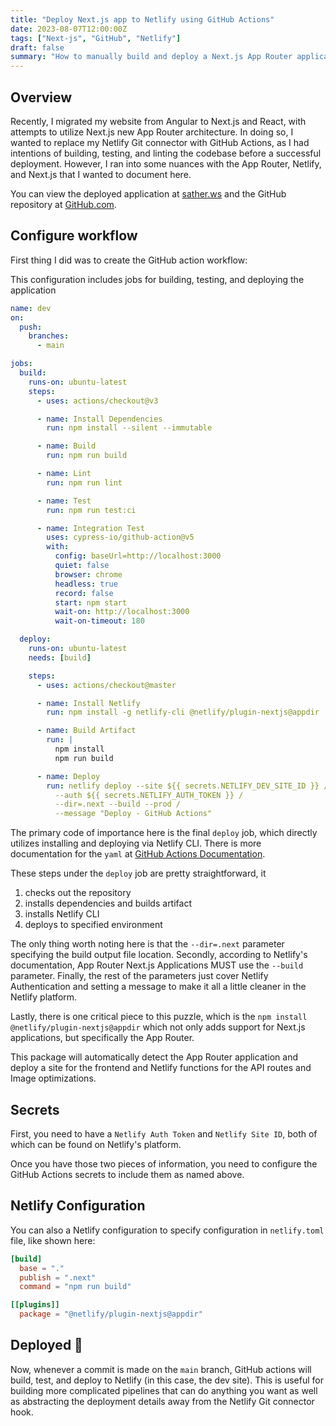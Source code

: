 ```yaml
---
title: "Deploy Next.js app to Netlify using GitHub Actions"
date: 2023-08-07T12:00:00Z
tags: ["Next-js", "GitHub", "Netlify"]
draft: false
summary: "How to manually build and deploy a Next.js App Router application to Netlify using a GitHub Action pipeline."
---
```


## Overview

Recently, I migrated my website from Angular to Next.js and React, with attempts to utilize Next.js new App Router architecture.
In doing so, I wanted to replace my Netlify Git connector with GitHub Actions, as I had intentions of building, testing, and linting the
codebase before a successful deployment. However, I ran into some nuances with the App Router, Netlify, and Next.js that I wanted to document here.

You can view the deployed application at [sather.ws](https://sather.ws) and the GitHub repository at [GitHub.com](https://github.com/willsather/website).

## Configure workflow

First thing I did was to create the GitHub action workflow:

<Info>
  This configuration includes jobs for building, testing, and deploying the
  application
</Info>

```yaml
name: dev
on:
  push:
    branches:
      - main

jobs:
  build:
    runs-on: ubuntu-latest
    steps:
      - uses: actions/checkout@v3

      - name: Install Dependencies
        run: npm install --silent --immutable

      - name: Build
        run: npm run build

      - name: Lint
        run: npm run lint

      - name: Test
        run: npm run test:ci

      - name: Integration Test
        uses: cypress-io/github-action@v5
        with:
          config: baseUrl=http://localhost:3000
          quiet: false
          browser: chrome
          headless: true
          record: false
          start: npm start
          wait-on: http://localhost:3000
          wait-on-timeout: 180

  deploy:
    runs-on: ubuntu-latest
    needs: [build]

    steps:
      - uses: actions/checkout@master

      - name: Install Netlify
        run: npm install -g netlify-cli @netlify/plugin-nextjs@appdir

      - name: Build Artifact
        run: |
          npm install
          npm run build

      - name: Deploy
        run: netlify deploy --site ${{ secrets.NETLIFY_DEV_SITE_ID }} /
          --auth ${{ secrets.NETLIFY_AUTH_TOKEN }} /
          --dir=.next --build --prod /
          --message "Deploy - GitHub Actions"
```

The primary code of importance here is the final `deploy` job, which directly utilizes installing and deploying via Netlify CLI.
There is more documentation for the `yaml` at [GitHub Actions Documentation](https://docs.github.com/en/actions).

These steps under the `deploy` job are pretty straightforward, it

1. checks out the repository
2. installs dependencies and builds artifact
3. installs Netlify CLI
4. deploys to specified environment

The only thing worth noting here is that the `--dir=.next` parameter specifying the build output file location. Secondly,
according to Netlify's documentation, App Router Next.js Applications MUST use the `--build` parameter. Finally, the rest of
the parameters just cover Netlify Authentication and setting a message to make it all a little cleaner in the Netlify platform.

Lastly, there is one critical piece to this puzzle, which is the `npm install @netlify/plugin-nextjs@appdir` which not only
adds support for Next.js applications, but specifically the App Router.

This package will automatically detect the App Router application and deploy a site for the frontend and Netlify functions
for the API routes and Image optimizations.

## Secrets

First, you need to have a `Netlify Auth Token` and `Netlify Site ID`, both of which can be found on Netlify's platform.

Once you have those two pieces of information, you need to configure the GitHub Actions secrets to include them as named above.

## Netlify Configuration

You can also a Netlify configuration to specify configuration in `netlify.toml` file, like shown here:

```toml fileName="netlify.toml"
[build]
  base = "."
  publish = ".next"
  command = "npm run build"

[[plugins]]
  package = "@netlify/plugin-nextjs@appdir"
```

## Deployed 🎉

Now, whenever a commit is made on the `main` branch, GitHub actions will build, test, and deploy to Netlify (in this case, the dev site).
This is useful for building more complicated pipelines that can do anything you want as well as abstracting the deployment details away
from the Netlify Git connector hook.
